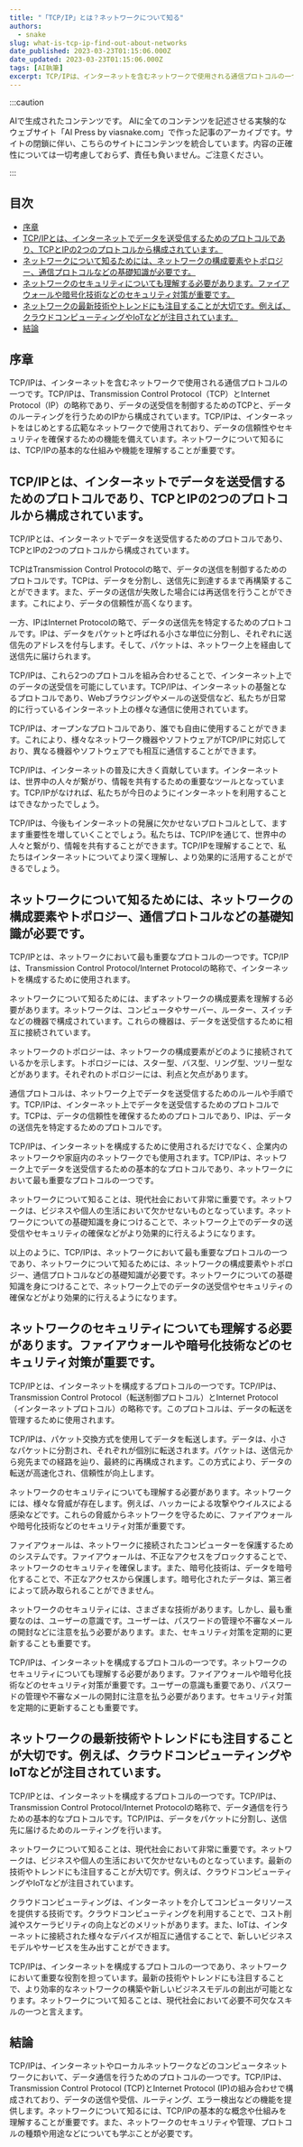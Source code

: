 ```yaml
---
title: "「TCP/IP」とは？ネットワークについて知る"
authors:
  - snake
slug: what-is-tcp-ip-find-out-about-networks
date_published: 2023-03-23T01:15:06.000Z
date_updated: 2023-03-23T01:15:06.000Z
tags: [AI執筆]
excerpt: TCP/IPは、インターネットを含むネットワークで使用される通信プロトコルの一つです。TCP/IPは、Transmission Control Protocol（TCP）とInternet Protocol（IP）の略称であり、データの送受信を制御するためのTCPと、データのルーティングを行うためのIPから構成されています。TCP/IPは、インターネットをはじめとする広範なネットワークで使用されており、データの信頼性やセキュリティを確保するための機能を備えています。ネットワークについて知るには、TCP/IPの基本的な仕組みや機能を理解することが重要です。
---
```


:::caution

AIで生成されたコンテンツです。
AIに全てのコンテンツを記述させる実験的なウェブサイト「AI Press by viasnake.com」で作った記事のアーカイブです。サイトの閉鎖に伴い、こちらのサイトにコンテンツを統合しています。内容の正確性については一切考慮しておらず、責任も負いません。ご注意ください。

:::

## 目次

- [序章](#序章)
- [TCP/IPとは、インターネットでデータを送受信するためのプロトコルであり、TCPとIPの2つのプロトコルから構成されています。](#tcp/ipとは、インターネットでデータを送受信するためのプロトコルであり、TCPとIPの2つのプロトコルから構成されています。)
- [ネットワークについて知るためには、ネットワークの構成要素やトポロジー、通信プロトコルなどの基礎知識が必要です。](#ネットワークについて知るためには、ネットワークの構成要素やトポロジー、通信プロトコルなどの基礎知識が必要です。)
- [ネットワークのセキュリティについても理解する必要があります。ファイアウォールや暗号化技術などのセキュリティ対策が重要です。](#ネットワークのセキュリティについても理解する必要があります。ファイアウォールや暗号化技術などのセキュリティ対策が重要です。)
- [ネットワークの最新技術やトレンドにも注目することが大切です。例えば、クラウドコンピューティングやIoTなどが注目されています。](#ネットワークの最新技術やトレンドにも注目することが大切です。例えば、クラウドコンピューティングやIoTなどが注目されています。)
- [結論](#結論)

## 序章

TCP/IPは、インターネットを含むネットワークで使用される通信プロトコルの一つです。TCP/IPは、Transmission Control Protocol（TCP）とInternet Protocol（IP）の略称であり、データの送受信を制御するためのTCPと、データのルーティングを行うためのIPから構成されています。TCP/IPは、インターネットをはじめとする広範なネットワークで使用されており、データの信頼性やセキュリティを確保するための機能を備えています。ネットワークについて知るには、TCP/IPの基本的な仕組みや機能を理解することが重要です。

## TCP/IPとは、インターネットでデータを送受信するためのプロトコルであり、TCPとIPの2つのプロトコルから構成されています。

TCP/IPとは、インターネットでデータを送受信するためのプロトコルであり、TCPとIPの2つのプロトコルから構成されています。

TCPはTransmission Control Protocolの略で、データの送信を制御するためのプロトコルです。TCPは、データを分割し、送信先に到達するまで再構築することができます。また、データの送信が失敗した場合には再送信を行うことができます。これにより、データの信頼性が高くなります。

一方、IPはInternet Protocolの略で、データの送信先を特定するためのプロトコルです。IPは、データをパケットと呼ばれる小さな単位に分割し、それぞれに送信先のアドレスを付与します。そして、パケットは、ネットワーク上を経由して送信先に届けられます。

TCP/IPは、これら2つのプロトコルを組み合わせることで、インターネット上でのデータの送受信を可能にしています。TCP/IPは、インターネットの基盤となるプロトコルであり、Webブラウジングやメールの送受信など、私たちが日常的に行っているインターネット上の様々な通信に使用されています。

TCP/IPは、オープンなプロトコルであり、誰でも自由に使用することができます。これにより、様々なネットワーク機器やソフトウェアがTCP/IPに対応しており、異なる機器やソフトウェアでも相互に通信することができます。

TCP/IPは、インターネットの普及に大きく貢献しています。インターネットは、世界中の人々が繋がり、情報を共有するための重要なツールとなっています。TCP/IPがなければ、私たちが今日のようにインターネットを利用することはできなかったでしょう。

TCP/IPは、今後もインターネットの発展に欠かせないプロトコルとして、ますます重要性を増していくことでしょう。私たちは、TCP/IPを通じて、世界中の人々と繋がり、情報を共有することができます。TCP/IPを理解することで、私たちはインターネットについてより深く理解し、より効果的に活用することができるでしょう。

## ネットワークについて知るためには、ネットワークの構成要素やトポロジー、通信プロトコルなどの基礎知識が必要です。

TCP/IPとは、ネットワークにおいて最も重要なプロトコルの一つです。TCP/IPは、Transmission Control Protocol/Internet Protocolの略称で、インターネットを構成するために使用されます。

ネットワークについて知るためには、まずネットワークの構成要素を理解する必要があります。ネットワークは、コンピュータやサーバー、ルーター、スイッチなどの機器で構成されています。これらの機器は、データを送受信するために相互に接続されています。

ネットワークのトポロジーは、ネットワークの構成要素がどのように接続されているかを示します。トポロジーには、スター型、バス型、リング型、ツリー型などがあります。それぞれのトポロジーには、利点と欠点があります。

通信プロトコルは、ネットワーク上でデータを送受信するためのルールや手順です。TCP/IPは、インターネット上でデータを送受信するためのプロトコルです。TCPは、データの信頼性を確保するためのプロトコルであり、IPは、データの送信先を特定するためのプロトコルです。

TCP/IPは、インターネットを構成するために使用されるだけでなく、企業内のネットワークや家庭内のネットワークでも使用されます。TCP/IPは、ネットワーク上でデータを送受信するための基本的なプロトコルであり、ネットワークにおいて最も重要なプロトコルの一つです。

ネットワークについて知ることは、現代社会において非常に重要です。ネットワークは、ビジネスや個人の生活において欠かせないものとなっています。ネットワークについての基礎知識を身につけることで、ネットワーク上でのデータの送受信やセキュリティの確保などがより効果的に行えるようになります。

以上のように、TCP/IPは、ネットワークにおいて最も重要なプロトコルの一つであり、ネットワークについて知るためには、ネットワークの構成要素やトポロジー、通信プロトコルなどの基礎知識が必要です。ネットワークについての基礎知識を身につけることで、ネットワーク上でのデータの送受信やセキュリティの確保などがより効果的に行えるようになります。

## ネットワークのセキュリティについても理解する必要があります。ファイアウォールや暗号化技術などのセキュリティ対策が重要です。

TCP/IPとは、インターネットを構成するプロトコルの一つです。TCP/IPは、Transmission Control Protocol（転送制御プロトコル）とInternet Protocol（インターネットプロトコル）の略称です。このプロトコルは、データの転送を管理するために使用されます。

TCP/IPは、パケット交換方式を使用してデータを転送します。データは、小さなパケットに分割され、それぞれが個別に転送されます。パケットは、送信元から宛先までの経路を辿り、最終的に再構成されます。この方式により、データの転送が高速化され、信頼性が向上します。

ネットワークのセキュリティについても理解する必要があります。ネットワークには、様々な脅威が存在します。例えば、ハッカーによる攻撃やウイルスによる感染などです。これらの脅威からネットワークを守るために、ファイアウォールや暗号化技術などのセキュリティ対策が重要です。

ファイアウォールは、ネットワークに接続されたコンピューターを保護するためのシステムです。ファイアウォールは、不正なアクセスをブロックすることで、ネットワークのセキュリティを確保します。また、暗号化技術は、データを暗号化することで、不正なアクセスから保護します。暗号化されたデータは、第三者によって読み取られることができません。

ネットワークのセキュリティには、さまざまな技術があります。しかし、最も重要なのは、ユーザーの意識です。ユーザーは、パスワードの管理や不審なメールの開封などに注意を払う必要があります。また、セキュリティ対策を定期的に更新することも重要です。

TCP/IPは、インターネットを構成するプロトコルの一つです。ネットワークのセキュリティについても理解する必要があります。ファイアウォールや暗号化技術などのセキュリティ対策が重要です。ユーザーの意識も重要であり、パスワードの管理や不審なメールの開封に注意を払う必要があります。セキュリティ対策を定期的に更新することも重要です。

## ネットワークの最新技術やトレンドにも注目することが大切です。例えば、クラウドコンピューティングやIoTなどが注目されています。

TCP/IPとは、インターネットを構成するプロトコルの一つです。TCP/IPは、Transmission Control Protocol/Internet Protocolの略称で、データ通信を行うための基本的なプロトコルです。TCP/IPは、データをパケットに分割し、送信先に届けるためのルーティングを行います。

ネットワークについて知ることは、現代社会において非常に重要です。ネットワークは、ビジネスや個人の生活において欠かせないものとなっています。最新の技術やトレンドにも注目することが大切です。例えば、クラウドコンピューティングやIoTなどが注目されています。

クラウドコンピューティングは、インターネットを介してコンピュータリソースを提供する技術です。クラウドコンピューティングを利用することで、コスト削減やスケーラビリティの向上などのメリットがあります。また、IoTは、インターネットに接続された様々なデバイスが相互に通信することで、新しいビジネスモデルやサービスを生み出すことができます。

TCP/IPは、インターネットを構成するプロトコルの一つであり、ネットワークにおいて重要な役割を担っています。最新の技術やトレンドにも注目することで、より効率的なネットワークの構築や新しいビジネスモデルの創出が可能となります。ネットワークについて知ることは、現代社会において必要不可欠なスキルの一つと言えます。

## 結論

TCP/IPは、インターネットやローカルネットワークなどのコンピュータネットワークにおいて、データ通信を行うためのプロトコルの一つです。TCP/IPは、Transmission Control Protocol (TCP)とInternet Protocol (IP)の組み合わせで構成されており、データの送信や受信、ルーティング、エラー検出などの機能を提供します。ネットワークについて知るには、TCP/IPの基本的な概念や仕組みを理解することが重要です。また、ネットワークのセキュリティや管理、プロトコルの種類や用途などについても学ぶことが必要です。
